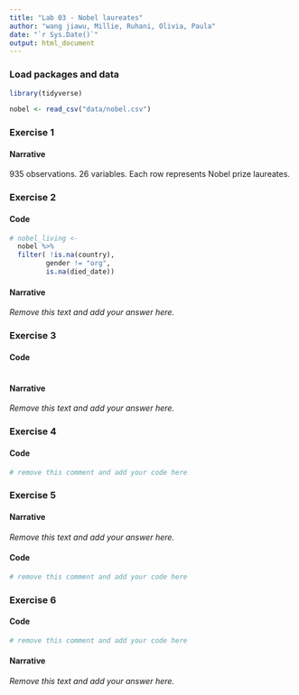 ```yaml
---
title: "Lab 03 - Nobel laureates"
author: "wang jiawu, Millie, Ruhani, Olivia, Paula"
date: "`r Sys.Date()`"
output: html_document
---
```



### Load packages and data

```r
library(tidyverse) 
```

```r
nobel <- read_csv("data/nobel.csv")
```

### Exercise 1

#### Narrative

935 observations. 26 variables. Each row represents Nobel prize laureates.


### Exercise 2

#### Code

```r
# nobel_living <- 
  nobel %>% 
  filter( !is.na(country), 
         gender != "org", 
         is.na(died_date))
```

#### Narrative

*Remove this text and add your answer here.*


### Exercise 3

#### Code

```r
```

#### Narrative

*Remove this text and add your answer here.*


### Exercise 4

#### Code

```r
# remove this comment and add your code here
```


### Exercise 5

#### Narrative

*Remove this text and add your answer here.*

#### Code

```r
# remove this comment and add your code here
```


### Exercise 6

#### Code

```r
# remove this comment and add your code here
```

#### Narrative

*Remove this text and add your answer here.*